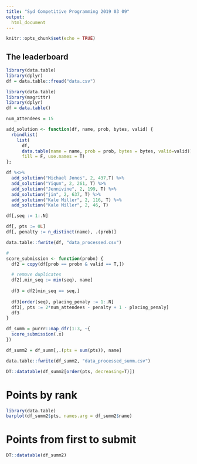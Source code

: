 ```yaml
---
title: "Syd Competitive Programming 2019 03 09"
output:
  html_document
---
```


```r
knitr::opts_chunk$set(echo = TRUE)
```

## The leaderboard


```r
library(data.table)
library(dplyr)
df = data.table::fread("data.csv")
```

```r
library(data.table)
library(magrittr)
library(dplyr)
df = data.table()

num_attendees = 15

add_solution <- function(df, name, prob, bytes, valid) {
  rbindlist(
    list(
      df, 
      data.table(name = name, prob = prob, bytes = bytes, valid=valid)), 
      fill = F, use.names = T)
};

df %<>% 
  add_solution("Michael Jones", 2, 437,T) %>% 
  add_solution("Yiqun", 2, 261, T) %>% 
  add_solution("Jennivine", 2, 199, T) %>% 
  add_solution("jin", 2, 637, T) %>% 
  add_solution("Kale Miller", 2, 116, T) %>% 
  add_solution("Kale Miller", 2, 46, T)

df[,seq := 1:.N]

df[, pts := 0L]
df[, penalty := n_distinct(name), .(prob)]

data.table::fwrite(df, "data_processed.csv")
```

```r
#
score_submission <- function(probn) {
  df2 = copy(df[prob == probn & valid == T,])

  # remove duplicates
  df2[,min_seq := min(seq), name]
  
  df3 = df2[min_seq == seq,]
  
  df3[order(seq), placing_penaly := 1:.N]
  df3[, pts := 2*num_attendees - penalty + 1 - placing_penaly]
  df3
}

df_summ = purrr::map_dfr(1:3, ~{
  score_submission(.x)
})

df_summ2 = df_summ[,.(pts = sum(pts)), name]

data.table::fwrite(df_summ2, "data_processed_summ.csv")

DT::datatable(df_summ2[order(pts, decreasing=T)])
```

# Points by rank

```r
library(data.table)
barplot(df_summ2$pts, names.arg = df_summ2$name)
```

# Points from first to submit
```r
DT::datatable(df_summ2)
```
